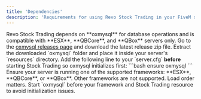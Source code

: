 ```yaml
---
title: 'Dependencies'
description: 'Requirements for using Revo Stock Trading in your FiveM server.'
---
```


<Info>
  Revo Stock Trading depends on **oxmysql** for database operations and is compatible with **ESX**, **QBCore**, and **QBox** servers only.
</Info>

<Steps>
  <Step title="Download oxmysql">
    Go to the <a href="https://github.com/overextended/oxmysql/releases" target="_blank">oxmysql releases page</a> and download the latest release zip file.
  </Step>
  <Step title="Add to Resources">
    Extract the downloaded `oxmysql` folder and place it inside your server's `resources` directory.
  </Step>
  <Step title="Configure server.cfg">
    Add the following line to your `server.cfg` <b>before</b> starting Stock Trading so oxmysql initializes first:
    ```bash
      ensure oxmysql
    ```
  </Step>
  <Step title="Framework Compatibility">
    Ensure your server is running one of the supported frameworks: **ESX**, **QBCore**, or **QBox**. Other frameworks are not supported.
  </Step>
</Steps>

<Info>
  Load order matters. Start `oxmysql` before your framework and Stock Trading resource to avoid initialization issues.
</Info>